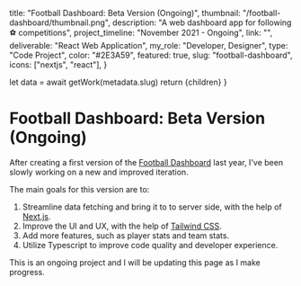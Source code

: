 
  title: "Football Dashboard: Beta Version (Ongoing)",
  thumbnail: "/football-dashboard/thumbnail.png",
  description: "A web dashboard app for following ⚽ competitions",
  project_timeline: "November 2021 - Ongoing",
  link: "",
  deliverable: "React Web Application",
  my_role: "Developer, Designer",
  type: "Code Project",
  color: "#2E3A59",
  featured: true,
  slug: "football-dashboard",
  icons: ["nextjs", "react"],
}

  let data = await getWork(metadata.slug)
  return <MdxLayout data={data}>{children}</MdxLayout>
}

# Football Dashboard: Beta Version (Ongoing)

After creating a first version of the [Football Dashboard](/football-dashboard-alpha) last year, I've been slowly working on a new and improved iteration.

The main goals for this version are to:

1. Streamline data fetching and bring it to to server side, with the help of [Next.js](https://nextjs.org/).
2. Improve the UI and UX, with the help of [Tailwind CSS](https://tailwindcss.com/).
3. Add more features, such as player stats and team stats.
4. Utilize Typescript to improve code quality and developer experience.

This is an ongoing project and I will be updating this page as I make progress.
